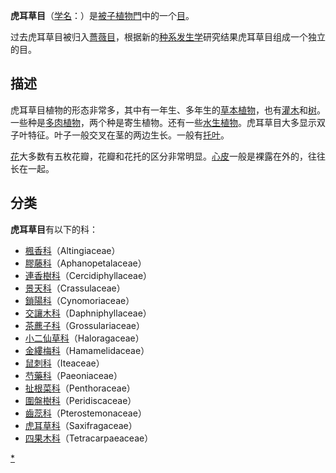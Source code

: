 {{Automatic taxobox 
| fossil_range = {{fossil range|晚白垩世|現代}}
| taxon = Saxifragales
| image = Corylopsis pauciflora0.jpg
| image_width = 240px
| image_caption = [[小葉端木|小葉端木]] ''Corylopsis pauciflora''
| authority = [[巴泰勒米·夏爾·約瑟夫·杜莫蒂爾|Dumortier]]
| type_genus = [[虎耳草属|虎耳草属]] Saxifraga
| type_genus_authority = [[L.|L.]]
}}
'''虎耳草目'''（[[学名|学名]]：{{lang|la|Saxifragales}}）是[[被子植物門|被子植物門]]中的一个[[目_(生物)|目]]。

过去虎耳草目被归入[[薔薇目|薔薇目]]，根据新的[[种系发生学|种系发生学]]研究结果虎耳草目组成一个独立的目。

== 描述 ==
虎耳草目植物的形态非常多，其中有一年生、多年生的[[草本植物|草本植物]]，也有[[灌木|灌木]]和[[树|树]]。一些种是[[多肉植物|多肉植物]]，两个种是寄生植物。还有一些[[水生植物|水生植物]]。虎耳草目大多显示双子叶特征。叶子一般交叉在茎的两边生长。一般有[[托叶|托叶]]。

[[花|花]]大多数有五枚花瓣，花瓣和花托的区分非常明显。[[心皮|心皮]]一般是裸露在外的，往往长在一起。

== 分类 ==
'''虎耳草目'''有以下的科：
* [[楓香科|楓香科]]（Altingiaceae）
* [[膠藤科|膠藤科]]（Aphanopetalaceae）
* [[連香樹科|連香樹科]]（Cercidiphyllaceae）
* [[景天科|景天科]]（Crassulaceae）
* [[鎖陽科|鎖陽科]]（Cynomoriaceae）
* [[交讓木科|交讓木科]]（Daphniphyllaceae）
* [[茶藨子科|茶藨子科]]（Grossulariaceae）
* [[小二仙草科|小二仙草科]]（Haloragaceae）
* [[金縷梅科|金縷梅科]]（Hamamelidaceae）
* [[鼠刺科|鼠刺科]]（Iteaceae）
* [[芍藥科|芍藥科]]（Paeoniaceae）
* [[扯根菜科|扯根菜科]]（Penthoraceae）
* [[圍盤樹科|圍盤樹科]]（Peridiscaceae）
* [[齒蕊科|齒蕊科]]（Pterostemonaceae）
* [[虎耳草科|虎耳草科]]（Saxifragaceae）
* [[四果木科|四果木科]]（Tetracarpaeaceae）
{{Taxonbar|from=Q21855}}

[[Category:虎耳草目|*]]